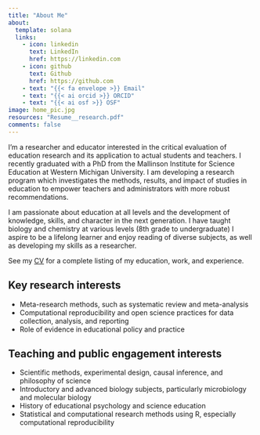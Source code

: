 ---
title: "About Me"
about:
  template: solana
  links:
    - icon: linkedin
      text: LinkedIn
      href: https://linkedin.com
    - icon: github
      text: Github
      href: https://github.com
    - text: "{{< fa envelope >}} Email"
    - text: "{{< ai orcid >}} ORCID"
    - text: "{{< ai osf >}} OSF"
image: home_pic.jpg
resources: "Resume__research.pdf"
comments: false
---

I'm a researcher and educator interested in the critical evaluation of education research and its application to actual students and teachers.
I recently graduated with a PhD from the Mallinson Institute for Science Education at Western Michigan University.
I am developing a research program which investigates the methods, results, and impact of studies in education to empower teachers and administrators with more robust recommendations.

I am passionate about education at all levels and the development of knowledge, skills, and character in the next generation.
I have taught biology and chemistry at various levels (8th grade to undergraduate)
I aspire to be a lifelong learner and enjoy reading of diverse subjects, as well as developing my skills as a researcher.

See my [CV](Resume__research.pdf) for a complete listing of my education, work, and experience.

## Key research interests
- Meta-research methods, such as systematic review and meta-analysis 
- Computational reproducibility and open science practices for data collection, analysis, and reporting 
- Role of evidence in educational policy and practice 

## Teaching and public engagement interests
- Scientific methods, experimental design, causal inference, and philosophy of science
- Introductory and advanced biology subjects, particularly microbiology and molecular biology
- History of educational psychology and science education
- Statistical and computational research methods using R, especially computational reproducibility

<!-- ## Selected writings -->

<!-- ## Personal life -->


